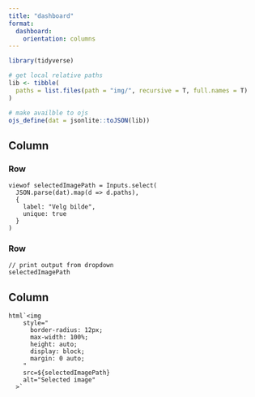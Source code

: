 ```yaml
---
title: "dashboard"
format: 
  dashboard:
    orientation: columns
---
```



```r
library(tidyverse)

```

```r

# get local relative paths
lib <- tibble(
  paths = list.files(path = "img/", recursive = T, full.names = T)
)

# make availble to ojs
ojs_define(dat = jsonlite::toJSON(lib))

```

## Column {width="35%"}

### Row {height="20%"}

```ojs

viewof selectedImagePath = Inputs.select(
  JSON.parse(dat).map(d => d.paths),
  {
    label: "Velg bilde",
    unique: true
  }
)
```

### Row {height="80%"}
```ojs
// print output from dropdown
selectedImagePath
```

## Column {width="65%"}

```ojs
html`<img 
    style="
      border-radius: 12px;
      max-width: 100%;
      height: auto;
      display: block;
      margin: 0 auto;
    "
    src=${selectedImagePath}
    alt="Selected image"
  >`
```